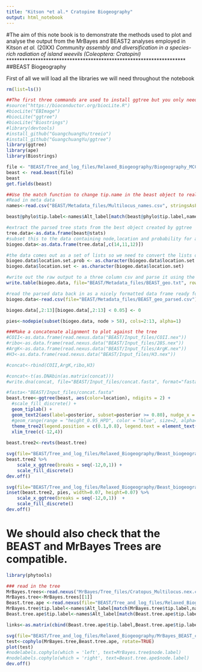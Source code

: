 ```yaml
---
title: "Kitson *et al.* Cratopine Biogeography"
output: html_notebook
---
```


#The aim of this note book is to demonstrate the methods used to plot and analyse the output from the MrBayes and BEAST2 analyses employed in Kitson *et al.* (20XX) *Community assembly and diversification in a species-rich radiation of island weevils (Coleoptera: Cratopini)*
********************************************************************
##BEAST Biogeography

First of all we will load all the libraries we will need throughout the notebook
```r
rm(list=ls())

##The first three commands are used to install ggtree but you only need to do this once
#source("https://bioconductor.org/biocLite.R")
#biocLite("EBImage")
#biocLite("ggtree")
#biocLite("Biostrings")
#library(devtools)
#install_github("GuangchuangYu/treeio")
#install_github("GuangchuangYu/ggtree")
library(ggtree)
library(ape)
library(Biostrings)
```

```r
file <- "BEAST/Tree_and_log_files/Relaxed_Biogeography/Biogeography_MCC.tree"
beast <- read.beast(file)
beast
get.fields(beast)
```

```r
##Use the match function to change tip.name in the beast object to real names
#Read in meta data
names<-read.csv("BEAST/Metadata_files/Multilocus_names.csv", stringsAsFactors = FALSE)

beast@phylo$tip.label<-names$Alt_label[match(beast@phylo$tip.label,names$Name)]
```

```r
#extract the parsed tree stats from the best object created by ggtree
tree.data<-as.data.frame(beast@stats)
#subset this to the data containing node,location and probability for all possible locations for each node
biogeo.data<-as.data.frame(tree.data[,c(14,11,12)])

#the data comes out as a set of lists so we need to convert the lists of locations and probabilities into character data for export
biogeo.data$location.set.prob <- as.character(biogeo.data$location.set.prob)
biogeo.data$location.set <- as.character(biogeo.data$location.set)

#write out the raw output to a three column csv and parse it using the file parse ggBEAST.py
write.table(biogeo.data, file="BEAST/Metadata_files/BEAST_geo.txt", row.names = FALSE, sep='\t')

#read the parsed data back in as a nicely formatted data frame ready for summarising and plotting
biogeo.data<-read.csv(file="BEAST/Metadata_files/BEAST_geo_parsed.csv")

biogeo.data[,2:13][biogeo.data[,2:13] < 0.05] <- 0

pies<-nodepie(subset(biogeo.data, node > 58), cols=2:13, alpha=1)


```

```r
###Make a concatenate alignment to plot against the tree
#COII<-as.data.frame(read.nexus.data("BEAST/Input_files/COII.nex"))
#ribo<-as.data.frame(read.nexus.data("BEAST/Input_files/28S.nex"))
#ArgK<-as.data.frame(read.nexus.data("BEAST/Input_files/ArgK.nex"))
#H3<-as.data.frame(read.nexus.data("BEAST/Input_files/H3.nex"))

#concat<-rbind(COII,ArgK,ribo,H3)

#concat<-t(as.DNAbin(as.matrix(concat)))
#write.dna(concat, file="BEAST/Input_files/concat.fasta", format="fasta", nbcol=100000, colw = 100000)
```


```r
#fasta<-"BEAST/Input_files/concat.fasta"
beast.tree<-ggtree(beast, aes(color=location), ndigits = 2) +
  #scale_fill_discrete() +
  geom_tiplab() +
  geom_text2(aes(label=posterior, subset=posterior >= 0.80), nudge_x = -0.3, nudge_y = 0.8) +
  #geom_range(range = "height_0.95_HPD", color = "blue", size=2, alpha=0.3) +
  theme_tree2(legend.position = c(0.1,0.8), legend.text = element_text(size=rel(1.3)), legend.title = element_text(size=rel(1.5))) +
  xlim_tree(c(-12,4))
  
beast.tree2<-revts(beast.tree)

svg(file="BEAST/Tree_and_log_files/Relaxed_Biogeography/Beast_biogeography.svg", width=16, height=11)
beast.tree2 %>%
    scale_x_ggtree(breaks = seq(-12,0,1)) +
    scale_fill_discrete()
dev.off()

svg(file="BEAST/Tree_and_log_files/Relaxed_Biogeography/Beast_biogeography_pies.svg", width=16, height=11)
inset(beast.tree2, pies, width=0.07, height=0.07) %>%
    scale_x_ggtree(breaks = seq(-12,0,1))  +
    scale_fill_discrete()
dev.off()

```

# We should also check that the BEAST and MrBayes Trees are compatible.

```r
library(phytools)

### read in the tree
MrBayes.trees<-read.nexus("MrBayes/Tree_files/Cratopus_Multilocus.nex.con.tre")
MrBayes.tree<-MrBayes.trees[[1]]
Beast.tree.ape <-read.nexus(file="BEAST/Tree_and_log_files/Relaxed_Biogeography/Biogeography_MCC.tree")
MrBayes.tree$tip.label<-names$Alt_label[match(MrBayes.tree$tip.label,names$Name)]
Beast.tree.ape$tip.label<-names$Alt_label[match(Beast.tree.ape$tip.label,names$Name)]

links<-as.matrix(cbind(Beast.tree.ape$tip.label,Beast.tree.ape$tip.label))

svg(file="BEAST/Tree_and_log_files/Relaxed_Biogeography/MrBayes_BEAST_cophylo.svg", width=15, height=8)
test<-cophylo(MrBayes.tree,Beast.tree.ape, rotate=TRUE)
plot(test)
#nodelabels.cophylo(which = 'left', text=MrBayes.tree$node.label)
#nodelabels.cophylo(which = 'right', text=Beast.tree.ape$node.label)
dev.off()
```
